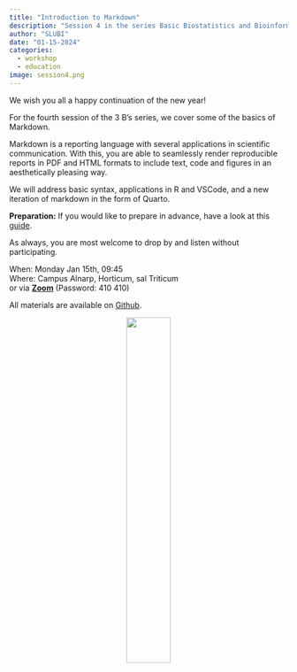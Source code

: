 ```yaml
---
title: "Introduction to Markdown"
description: "Session 4 in the series Basic Biostatistics and Bioinformatics"
author: "SLUBI"
date: "01-15-2024"
categories:
  - workshop
  - education
image: session4.png
---
```


We wish you all a happy continuation of the new year!
 
For the fourth session of the 3 B’s series, we cover some of the basics of Markdown. 

Markdown is a reporting language with several applications in scientific communication. With this, you are able to seamlessly render reproducible reports in PDF and HTML formats to include text, code and figures in an aesthetically pleasing way.
 
We will address basic syntax, applications in R and VSCode, and a new iteration of markdown in the form of Quarto.
 
**Preparation:** If you would like to prepare in advance, have a look at this [guide](https://rmarkdown.rstudio.com/).

As always, you are most welcome to drop by and listen without participating.
 
When: Monday Jan 15th, 09:45 \
Where: Campus Alnarp, Horticum, sal Triticum\
or via **[Zoom](https://slu-se.zoom.us/j/69486568642)** (Password: 410 410)

All materials are available on [Github](https://github.com/SLUBioinformaticsInfrastructure/Three_Bees_Workshop_Series).

<center>
![](../../../images/3bees_opaque.png){.class width=40%}